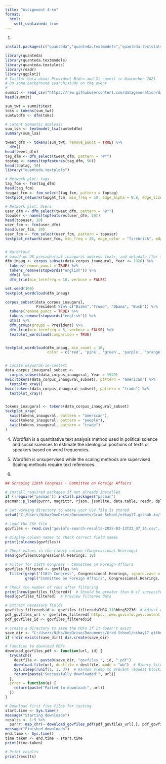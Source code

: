 ```yaml
---
title: "Assignment 4-km"
format:
  html:
    self_contained: true
---
```


1.
```r

install.packages(c("quanteda","quanteda.textmodels","quanteda.textstats","quanteda.textplots"))

library(quanteda)
library(quanteda.textmodels)
library(quanteda.textplots)
library(readr)
library(ggplot2)
# Twitter data about President Biden and Xi summit in Novemeber 2021
# Do some background search/study on the event
# 
summit <- read_csv("https://raw.githubusercontent.com/datageneration/datamethods/master/textanalytics/summit_11162021.csv")
head(summit)

sum_twt = summit$text
toks = tokens(sum_twt)
sumtwtdfm <- dfm(toks)

# Latent Semantic Analysis
sum_lsa <- textmodel_lsa(sumtwtdfm)
summary(sum_lsa)

tweet_dfm <- tokens(sum_twt, remove_punct = TRUE) %>%
  dfm()
head(tweet_dfm)
tag_dfm <- dfm_select(tweet_dfm, pattern = "#*")
toptag <- names(topfeatures(tag_dfm, 50))
head(toptag, 10)
library("quanteda.textplots")

# Network plot: tags
tag_fcm <- fcm(tag_dfm)
head(tag_fcm)
topgat_fcm <- fcm_select(tag_fcm, pattern = toptag)
textplot_network(topgat_fcm, min_freq = 50, edge_alpha = 0.8, edge_size = 5)

# Network plot: Users
user_dfm <- dfm_select(tweet_dfm, pattern = "@*")
topuser <- names(topfeatures(user_dfm, 50))
head(topuser, 20)
user_fcm <- fcm(user_dfm)
head(user_fcm, 20)
user_fcm <- fcm_select(user_fcm, pattern = topuser)
textplot_network(user_fcm, min_freq = 20, edge_color = "firebrick", edge_alpha = 0.8, edge_size = 5)


# Wordcloud
# based on US presidential inaugural address texts, and metadata (for the corpus), from 1789 to present.
dfm_inaug <- corpus_subset(data_corpus_inaugural, Year <= 1826) %>% 
  tokens(remove_punct = TRUE) %>% 
  tokens_remove(stopwords("english")) %>% 
  dfm() %>% 
  dfm_trim(min_termfreq = 10, verbose = FALSE)

set.seed(100)
textplot_wordcloud(dfm_inaug)

corpus_subset(data_corpus_inaugural, 
              President %in% c("Biden","Trump", "Obama", "Bush")) %>%
  tokens(remove_punct = TRUE) %>%
  tokens_remove(stopwords("english")) %>%
  dfm() %>%
  dfm_group(groups = President) %>%
  dfm_trim(min_termfreq = 5, verbose = FALSE) %>%
  textplot_wordcloud(comparison = TRUE)


textplot_wordcloud(dfm_inaug, min_count = 10,
                   color = c('red', 'pink', 'green', 'purple', 'orange', 'blue'))


# Locate keywords-in-context
data_corpus_inaugural_subset <- 
  corpus_subset(data_corpus_inaugural, Year > 1949)
kwic(tokens(data_corpus_inaugural_subset), pattern = "american") %>%
  textplot_xray()
kwic(tokens(data_corpus_inaugural_subset), pattern = "trade") %>%
  textplot_xray()


tokens_inaugural <- tokens(data_corpus_inaugural_subset)
textplot_xray(
  kwic(tokens_inaugural, pattern = "american"),
  kwic(tokens_inaugural, pattern = "people"),
  kwic(tokens_inaugural, pattern = "trade")
)

```
4.
Wordfish is a quantitative text analysis method used in political science and social sciences to estimate the ideological positions of texts or speakers based on word frequencies.
5.
Wordfish is unsupervised while the scaling methods are supervised. Scaling methods require text references.

6.
```r
## Scraping 118th Congress - Committee on Foreign Affairs

# Install required packages if not already installed
if (!require("pacman")) install.packages("pacman")
pacman::p_load(purrr, magrittr, rjson, jsonlite, data.table, readr, dplyr)

# Set working directory to where your CSV file is stored
setwd("C:/Users/Niha/OneDrive/Documents/Grad School/nihay17.github.io/files")

# Load the CSV file
govfiles <- read.csv("govinfo-search-results-2025-03-13T22_07_34.csv", skip = 2, stringsAsFactors = FALSE)

# Display column names to check correct field names
print(colnames(govfiles))

# Check values in the likely column (Congressional Hearings)
head(govfiles$Congressional.Hearings, 10)

# Filter for 118th Congress - Committee on Foreign Affairs
govfiles_filtered <- govfiles %>%
  filter(grepl("118th Congress", Congressional.Hearings, ignore.case = TRUE) & 
         grepl("Committee on Foreign Affairs", Congressional.Hearings, ignore.case = TRUE))

# Check the number of rows after filtering
print(nrow(govfiles_filtered))  # Should be greater than 0 if successful
head(govfiles_filtered)  # Preview filtered data

# Extract necessary fields
govfiles_filtered$id <- govfiles_filtered$CHRG.118hhrg52236  # Adjust column if needed
pdf_govfiles_url <- govfiles_filtered$`https...www.govinfo.gov.content.pkg.CHRG.118hhrg52236.pdf.CHRG.118hhrg52236.pdf`
pdf_govfiles_id <- govfiles_filtered$id

# Create a directory to save the PDFs if it doesn't exist
save_dir <- "C:/Users/Niha/OneDrive/Documents/Grad School/nihay17.github.io/files/gov_pdfs/"
if (!dir.exists(save_dir)) dir.create(save_dir)

# Function to download PDFs
download_govfiles_pdf <- function(url, id) {
  tryCatch({
    destfile <- paste0(save_dir, "govfiles_", id, ".pdf")
    download.file(url, destfile = destfile, mode = "wb")  # Binary files
    Sys.sleep(runif(1, 1, 3))  # Random sleep to prevent request blocking
    return(paste("Successfully downloaded:", url))
  },
  error = function(e) {
    return(paste("Failed to download:", url))
  })
}

# Download first five files for testing
start.time <- Sys.time()
message("Starting downloads")
results <- 1:5 %>% 
  purrr::map_chr(~ download_govfiles_pdf(pdf_govfiles_url[.], pdf_govfiles_id[.]))
message("Finished downloads")
end.time <- Sys.time()
time.taken <- end.time - start.time
print(time.taken)

# Print results
print(results)



```

